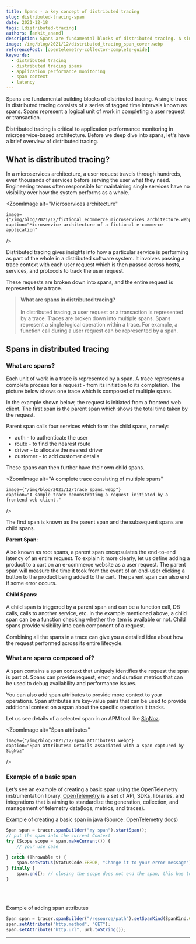 ```yaml
---
title: Spans - a key concept of distributed tracing
slug: distributed-tracing-span
date: 2021-12-18
tags: [distributed-tracing]
authors: [ankit_anand]
description: Spans are fundamental blocks of distributed tracing. A single trace in distributed tracing consists of a series of tagged time intervals known as spans...
image: /img/blog/2021/12/distributed_tracing_span_cover.webp
referencePost: [opentelemetry-collector-complete-guide]
keywords:
  - distributed tracing
  - distributed tracing spans
  - application performance monitoring
  - span context
  - latency
---
```

<head>
  <link rel="canonical" href="https://signoz.io/blog/distributed-tracing-span/"/>
</head>

Spans are fundamental building blocks of distributed tracing. A single trace in distributed tracing consists of a series of tagged time intervals known as spans. Spans represent a logical unit of work in completing a user request or transaction.



Distributed tracing is critical to application performance monitoring in microservice-based architecture. Before we deep dive into spans, let's have a brief overview of distributed tracing.

## What is distributed tracing?
In a microservices architecture, a user request travels through hundreds, even thousands of services before serving the user what they need. Engineering teams often responsible for maintaining single services have no visibility over how the system performs as a whole.



<ZoomImage
    alt="Microservices architecture"
    
    image={"/img/blog/2021/12/fictional_ecommerce_microservices_architecture.webp"}
    caption="Microservice architecture of a fictional e-commerce application"
    
/>

Distributed tracing gives insights into how a particular service is performing as part of the whole in a distributed software system. It involves passing a trace context with each user request which is then passed across hosts, services, and protocols to track the user request.

These requests are broken down into spans, and the entire request is represented by a trace.

> **What are spans in distributed tracing?**<br></br>
> In distributed tracing, a user request or a transaction is represented by a trace. Traces are broken down into multiple spans. Spans represent a single logical operation within a trace. For example, a function call during a user request can be represented by a span.

## Spans in distributed tracing

### What are spans?
Each unit of work in a trace is represented by a span. A trace represents a complete process for a request - from its initiation to its completion. The picture below shows one trace which is composed of multiple spans.

In the example shown below, the request is initiated from a frontend web client. The first span is the parent span which shows the total time taken by the request.

Parent span calls four services which form the child spans, namely:

- auth - to authenticate the user
- route - to find the nearest route
- driver - to allocate the nearest driver
- customer - to add customer details

These spans can then further have their own child spans.

<ZoomImage
    alt="A complete trace consisting of multiple spans"
    
    image={"/img/blog/2021/12/trace_spans.webp"}
    caption="A sample trace demonstrating a request initiated by a frontend web client."
    
/>

The first span is known as the parent span and the subsequent spans are child spans. 

**Parent Span:**<br></br>
Also known as root spans, a parent span encapsulates the end-to-end latency of an entire request. To explain it more clearly, let us define adding a product to a cart on an e-commerce website as a user request. The parent span will measure the time it took from the event of an end-user clicking a button to the product being added to the cart. The parent span can also end if some error occurs.

**Child Spans:**<br></br>
A child span is triggered by a parent span and can be a function call, DB calls, calls to another service, etc. In the example mentioned above, a child span can be a function checking whether the item is available or not. Child spans provide visibility into each component of a request.

Combining all the spans in a trace can give you a detailed idea about how the request performed across its entire lifecycle.

### What are spans composed of?

A span contains a span context that uniquely identifies the request the span is part of. Spans can provide request, error, and duration metrics that can be used to debug availability and performance issues.

You can also add span attributes to provide more context to your operations. Span attributes are key-value pairs that can be used to provide additional context on a span about the specific operation it tracks.

Let us see details of a selected span in an APM tool like [SigNoz](https://signoz.io/).

<ZoomImage
    alt="Span attributes"
    
    image={"/img/blog/2021/12/span_attributes1.webp"}
    caption="Span attributes: Details associated with a span captured by SigNoz"
    
/>

### Example of a basic span
Let’s see an example of creating a basic span using the OpenTelemetry instrumentation library. <a href = "https://opentelemetry.io/" rel="noopener noreferrer nofollow" target="_blank" >OpenTelemetry</a> is a set of API, SDKs, libraries, and integrations that is aiming to standardize the generation, collection, and management of telemetry data(logs, metrics, and traces).

Example of creating a basic span in java (Source: OpenTelemetry docs)

```jsx
Span span = tracer.spanBuilder("my span").startSpan();
// put the span into the current Context
try (Scope scope = span.makeCurrent()) {
	// your use case
	...
} catch (Throwable t) {
    span.setStatus(StatusCode.ERROR, "Change it to your error message");
} finally {
    span.end(); // closing the scope does not end the span, this has to be done manually
}
```
<br></br>

Example of adding span attributes
```jsx
Span span = tracer.spanBuilder("/resource/path").setSpanKind(SpanKind.CLIENT).startSpan();
span.setAttribute("http.method", "GET");
span.setAttribute("http.url", url.toString());
```

---







